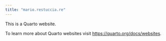 ```yaml
---
title: "mario.restuccia.re"
---
```


This is a Quarto website.

To learn more about Quarto websites visit <https://quarto.org/docs/websites>.
